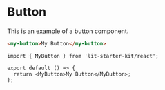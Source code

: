 # Button

This is an example of a button component.

<code-bubble>

```html
<my-button>My Button</my-button>
```

```tsx
import { MyButton } from 'lit-starter-kit/react';

export default () => {
  return <MyButton>My Button</MyButton>;
};
```

</code-bubble>
